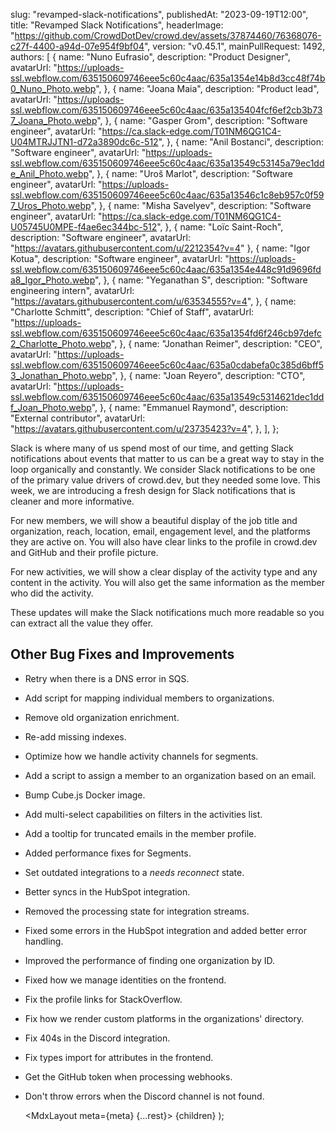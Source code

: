 
  slug: "revamped-slack-notifications",
  publishedAt: "2023-09-19T12:00",
  title: "Revamped Slack  Notifications",
  headerImage:
    "https://github.com/CrowdDotDev/crowd.dev/assets/37874460/76368076-c27f-4400-a94d-07e954f9bf04",
  version: "v0.45.1",
  mainPullRequest: 1492,
  authors: [
    {
      name: "Nuno Eufrasio",
      description: "Product Designer",
      avatarUrl:
        "https://uploads-ssl.webflow.com/635150609746eee5c60c4aac/635a1354e14b8d3cc48f74b0_Nuno_Photo.webp",
    },
    {
      name: "Joana Maia",
      description: "Product lead",
      avatarUrl:
        "https://uploads-ssl.webflow.com/635150609746eee5c60c4aac/635a135404fcf6ef2cb3b737_Joana_Photo.webp",
    },
    {
      name: "Gasper Grom",
      description: "Software engineer",
      avatarUrl: "https://ca.slack-edge.com/T01NM6QG1C4-U04MTRJJTN1-d72a3890dc6c-512",
    },
    {
      name: "Anil Bostanci",
      description: "Software engineer",
      avatarUrl:
        "https://uploads-ssl.webflow.com/635150609746eee5c60c4aac/635a13549c53145a79ec1dde_Anil_Photo.webp",
    },
    {
      name: "Uroš Marlot",
      description: "Software engineer",
      avatarUrl:
        "https://uploads-ssl.webflow.com/635150609746eee5c60c4aac/635a13546c1c8eb957c0f597_Uros_Photo.webp",
    },
    {
      name: "Misha Savelyev",
      description: "Software engineer",
      avatarUrl: "https://ca.slack-edge.com/T01NM6QG1C4-U05745U0MPE-f4ae6ec344bc-512",
    },
    {
      name: "Loïc Saint-Roch",
      description: "Software engineer",
      avatarUrl: "https://avatars.githubusercontent.com/u/2212354?v=4"
    },
    {
      name: "Igor Kotua",
      description: "Software engineer",
      avatarUrl:
        "https://uploads-ssl.webflow.com/635150609746eee5c60c4aac/635a1354e448c91d9696fda8_Igor_Photo.webp",
    },
    {
      name: "Yeganathan S",
      description: "Software engineering intern",
      avatarUrl: "https://avatars.githubusercontent.com/u/63534555?v=4",
    },
    {
      name: "Charlotte Schmitt",
      description: "Chief of Staff",
      avatarUrl:
        "https://uploads-ssl.webflow.com/635150609746eee5c60c4aac/635a1354fd6f246cb97defc2_Charlotte_Photo.webp",
    },
    {
      name: "Jonathan Reimer",
      description: "CEO",
      avatarUrl:
        "https://uploads-ssl.webflow.com/635150609746eee5c60c4aac/635a0cdabefa0c385d6bff53_Jonathan_Photo.webp",
    },
    {
      name: "Joan Reyero",
      description: "CTO",
      avatarUrl:
        "https://uploads-ssl.webflow.com/635150609746eee5c60c4aac/635a13549c5314621dec1ddf_Joan_Photo.webp",
    },
    {
      name: "Emmanuel Raymond",
      description: "External contributor",
      avatarUrl: "https://avatars.githubusercontent.com/u/23735423?v=4",
    },
  ],
};

Slack is where many of us spend most of our time, and getting Slack notifications about events that matter to us can be a great way to stay in the loop organically and constantly. We consider Slack notifications to be one of the primary value drivers of crowd.dev, but they needed some love. This week, we are introducing a fresh design for Slack notifications that is cleaner and more informative.

For new members, we will show a beautiful display of the job title and organization, reach, location, email, engagement level, and the platforms they are active on. You will also have clear links to the profile in crowd.dev and GitHub and their profile picture.

For new activities, we will show a clear display of the activity type and any content in the activity. You will also get the same information as the member who did the activity.

These updates will make the Slack notifications much more readable so you can extract all the value they offer. 


## Other Bug Fixes and Improvements

- Retry when there is a DNS error in SQS. <PullRequest number="1511"/>
- Add script for mapping individual members to organizations. <PullRequest number="1509"/>
- Remove old organization enrichment. <PullRequest number="1504"/>
- Re-add missing indexes. <PullRequest number="1500"/>
- Optimize how we handle activity channels for segments. <PullRequest number="1505"/>
- Add a script to assign a member to an organization based on an email. <PullRequest number="1463"/>
- Bump Cube.js Docker image. <PullRequest number="1489"/>
- Add multi-select capabilities on filters in the activities list. <PullRequest number="1441"/>
- Add a tooltip for truncated emails in the member profile. <PullRequest number="1476"/>
- Added performance fixes for Segments. <PullRequest number="1485"/>
- Set outdated integrations to a _needs reconnect_ state. <PullRequest number="1474"/>
- Better syncs in the HubSpot integration. <PullRequest number="1512"/>
- Removed the processing state for integration streams. <PullRequest number="1488"/>
- Fixed some errors in the HubSpot integration and added better error handling. <PullRequest number="1503"/>
- Improved the performance of finding one organization by ID. <PullRequest number="1499"/>
- Fixed how we manage identities on the frontend. <PullRequest number="1493"/>
- Fix the profile links for StackOverflow. <PullRequest number="1462"/>
- Fix how we render custom platforms in the organizations' directory. <PullRequest number="1482"/>
- Fix 404s in the Discord integration. <PullRequest number="1475"/>
- Fix types import for attributes in the frontend. <PullRequest number="1471"/>
- Get the GitHub token when processing webhooks. <PullRequest number="1469"/>
- Don't throw errors when the Discord channel is not found. <PullRequest number="1470"/>

  <MdxLayout meta={meta} {...rest}>
    {children}
  </MdxLayout>
);

